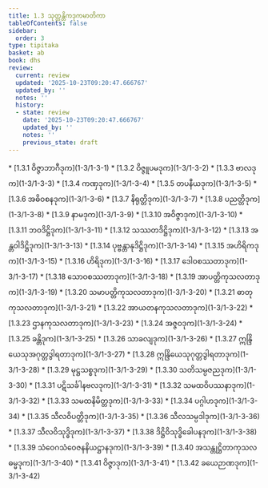 ```yaml
---
title: 1.3 သုတ္တန္တိကဒုကမာတိကာ
tableOfContents: false
sidebar:
  order: 3
type: tipitaka
basket: ab
book: dhs
review:
  current: review
  updated: '2025-10-23T09:20:47.666767'
  updated_by: ''
  notes: ''
  history:
  - state: review
    date: '2025-10-23T09:20:47.666767'
    updated_by: ''
    notes: ''
    previous_state: draft
---
```



<ReviewStatus review={frontmatter.review} showDetails={true} />

<HypothesisAnnotation frontmatter={frontmatter} />

<DynamicBreadcrumb />



<TableOfContents book="dhs" section="1.3">
* [1.3.1 ဝိဇ္ဇာဘာဂီဒုက](1-3/1-3-1)
* [1.3.2 ဝိဇ္ဇူပမဒုက](1-3/1-3-2)
* [1.3.3 ဗာလဒုက](1-3/1-3-3)
* [1.3.4 ကဏှဒုက](1-3/1-3-4)
* [1.3.5 တပနီယဒုက](1-3/1-3-5)
* [1.3.6 အဓိဝစနဒုက](1-3/1-3-6)
* [1.3.7 နိရုတ္တိဒုက](1-3/1-3-7)
* [1.3.8 ပညတ္တိဒုက](1-3/1-3-8)
* [1.3.9 နာမဒုက](1-3/1-3-9)
* [1.3.10 အဝိဇ္ဇာဒုက](1-3/1-3-10)
* [1.3.11 ဘဝဒိဋ္ဌိဒုက](1-3/1-3-11)
* [1.3.12 သဿတဒိဋ္ဌိဒုက](1-3/1-3-12)
* [1.3.13 အန္တဝါဒိဋ္ဌိဒုက](1-3/1-3-13)
* [1.3.14 ပုဗ္ဗန္တာနုဒိဋ္ဌိဒုက](1-3/1-3-14)
* [1.3.15 အဟိရိကဒုက](1-3/1-3-15)
* [1.3.16 ဟိရိဒုက](1-3/1-3-16)
* [1.3.17 ဒေါဝစဿတာဒုက](1-3/1-3-17)
* [1.3.18 သောဝစဿတာဒုက](1-3/1-3-18)
* [1.3.19 အာပတ္တိကုသလတာဒုက](1-3/1-3-19)
* [1.3.20 သမာပတ္တိကုသလတာဒုက](1-3/1-3-20)
* [1.3.21 ဓာတုကုသလတာဒုက](1-3/1-3-21)
* [1.3.22 အာယတနကုသလတာဒုက](1-3/1-3-22)
* [1.3.23 ဌာနကုသလတာဒုက](1-3/1-3-23)
* [1.3.24 အဇ္ဇဝဒုက](1-3/1-3-24)
* [1.3.25 ခန္တိဒုက](1-3/1-3-25)
* [1.3.26 သာခလျဒုက](1-3/1-3-26)
* [1.3.27 ဣန္ဒြိယေသုအဂုတ္တဒွါရတာဒုက](1-3/1-3-27)
* [1.3.28 ဣန္ဒြိယေသုဂုတ္တဒွါရတာဒုက](1-3/1-3-28)
* [1.3.29 မုဋ္ဌသစ္စဒုက](1-3/1-3-29)
* [1.3.30 သတိသမ္ပဇညဒုက](1-3/1-3-30)
* [1.3.31 ပဋိသင်္ခါနဗလဒုက](1-3/1-3-31)
* [1.3.32 သမထဝိပဿနာဒုက](1-3/1-3-32)
* [1.3.33 သမထနိမိတ္တဒုက](1-3/1-3-33)
* [1.3.34 ပဂ္ဂါဟဒုက](1-3/1-3-34)
* [1.3.35 သီလဝိပတ္တိဒုက](1-3/1-3-35)
* [1.3.36 သီလသမ္ပဒါဒုက](1-3/1-3-36)
* [1.3.37 သီလဝိသုဒ္ဓိဒုက](1-3/1-3-37)
* [1.3.38 ဒိဋ္ဌိဝိသုဒ္ဓိခေါပနဒုက](1-3/1-3-38)
* [1.3.39 သံဝေဂသံဝေဇနနိယဋ္ဌာနဒုက](1-3/1-3-39)
* [1.3.40 အသန္တုဋ္ဌိတာကုသလဓမ္မဒုက](1-3/1-3-40)
* [1.3.41 ဝိဇ္ဇာဒုက](1-3/1-3-41)
* [1.3.42 ခယေဉာဏဒုက](1-3/1-3-42)
</TableOfContents>